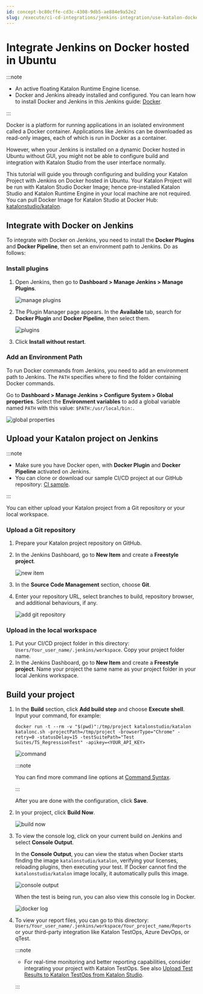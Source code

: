 ```yaml
---
id: concept-bc80cffe-cd3c-4308-9db5-ae884e9a52e2
slug: /execute/ci-cd-integrations/jenkins-integration/use-katalon-docker-image-for-jenkins-integration/integrate-jenkins-on-docker-hosted-in-ubuntu
---
```


# Integrate Jenkins on Docker hosted in Ubuntu


:::note

-   An active floating Katalon Runtime Engine license.
-   Docker and Jenkins already installed and configured. You can learn how to install Docker and Jenkins in this Jenkins guide: [Docker](https://www.jenkins.io/doc/book/installing/docker/).

:::

Docker is a platform for running applications in an isolated environment called a Docker container. Applications like Jenkins can be downloaded as read-only images, each of which is run in Docker as a container.

However, when your Jenkins is installed on a dynamic Docker hosted in Ubuntu without GUI, you might not be able to configure build and integration with Katalon Studio from the user interface normally.

This tutorial will guide you through configuring and building your Katalon Project with Jenkins on Docker hosted in Ubuntu. Your Katalon Project will be run with Katalon Studio Docker Image; hence pre-installed Katalon Studio and Katalon Runtime Engine in your local machine are not required. You can pull Docker Image for Katalon Studio at Docker Hub: [katalonstudio/katalon](https://hub.docker.com/r/katalonstudio/katalon).

## Integrate with Docker on Jenkins

To integrate with Docker on Jenkins, you need to install the **Docker Plugins** and **Docker Pipeline**, then set an environment path to Jenkins. Do as follows:

### Install plugins

1.  Open Jenkins, then go to **Dashboard &gt; Manage Jenkins &gt; Manage Plugins**.

    <img src="https://github.com/katalon-studio/docs-images/raw/master/katalon-studio/docs/jenkins-docker/new-plugin.png" width={500} alt="manage plugins" />

2.  The Plugin Manager page appears. In the **Available** tab, search for **Docker Plugin** and **Docker Pipeline**, then select them.

    <img src="https://github.com/katalon-studio/docs-images/raw/master/katalon-studio/docs/jenkins-docker/plugins.png" alt="plugins" />

3.  Click **Install without restart**.


### Add an Environment Path

To run Docker commands from Jenkins, you need to add an environment path to Jenkins. The <code>PATH</code> specifies where to find the folder containing Docker commands.

Go to **Dashboard &gt; Manage Jenkins &gt; Configure System &gt; Global properties**. Select the **Environment variables** to add a global variable named <code>PATH</code> with this value: <code>$PATH:/usr/local/bin:</code>.

<img src="https://github.com/katalon-studio/docs-images/raw/master/katalon-studio/docs/jenkins-docker/Global-properties.png" alt="global properties" />

## Upload your Katalon project on Jenkins


:::note

-   Make sure you have Docker open, with **Docker Plugin** and **Docker Pipeline** activated on Jenkins.
-   You can clone or download our sample CI/CD project at our GitHub repository: [CI sample](https://github.com/katalon-studio-samples/ci-samples).

:::

You can either upload your Katalon project from a Git repository or your local workspace.

### Upload a Git repository

1.  Prepare your Katalon project repository on GitHub.
2.  In the Jenkins Dashboard, go to **New Item** and create a **Freestyle project**.

    <img src="https://github.com/katalon-studio/docs-images/raw/master/katalon-studio/docs/jenkins-docker/new-item.png" alt="new item" />

3.  In the **Source Code Management** section, choose **Git**.

4.  Enter your repository URL, select branches to build, repository browser, and additional behaviours, if any.

    <img src="https://github.com/katalon-studio/docs-images/raw/master/katalon-studio/docs/jenkins-docker/git.png" alt="add git repository" />


### Upload in the local workspace

1.  Put your CI/CD project folder in this directory: <code>Users/Your&#95;user&#95;name/.jenkins/workspace</code>. Copy your project folder name.
2.  In the Jenkins Dashboard, go to **New Item** and create a **Freestyle project**. Name your project the same name as your project folder in your local Jenkins workspace.

## Build your project

1.  In the **Build** section, click **Add build step** and choose **Execute shell**. Input your command, for example:

    ```
    docker run -t --rm -v "$(pwd)":/tmp/project katalonstudio/katalon katalonc.sh -projectPath=/tmp/project -browserType="Chrome" -retry=0 -statusDelay=15 -testSuitePath="Test Suites/TS_RegressionTest" -apikey=<YOUR_API_KEY>
    
    ```

    <img src="https://github.com/katalon-studio/docs-images/raw/master/katalon-studio/docs/jenkins-docker/execute-shell.png" alt="command" />

    
    :::note

    You can find more command line options at [Command Syntax](/execute/katalon-runtime-engine/command-line-syntax-in-katalon-runtime-engine#).

    :::

    After you are done with the configuration, click **Save**.

2.  In your project, click **Build Now**.

    <img src="https://github.com/katalon-studio/docs-images/raw/master/katalon-studio/docs/jenkins-docker/build-now.png" width={500} alt="build now" />

3.  To view the console log, click on your current build on Jenkins and select **Console Output**.

    In the **Console Output**, you can view the status when Docker starts finding the image <code>katalonstudio/katalon</code>, verifying your licenses, reloading plugins, then executing your test. If Docker cannot find the <code>katalonstudio/katalon</code> image locally, it automatically pulls this image.

    <img src="https://github.com/katalon-studio/docs-images/raw/master/katalon-studio/docs/jenkins-docker/console-output.png" alt="console output" />

    When the test is being run, you can also view this console log in Docker.

    <img src="https://github.com/katalon-studio/docs-images/raw/master/katalon-studio/docs/jenkins-docker/docker-log.png" alt="docker log" />

4.  To view your report files, you can go to this directory: <code>Users/Your&#95;user&#95;name/.jenkins/workspace/Your&#95;project&#95;name/Reports</code> or your third-party integration like Katalon TestOps, Azure DevOps, or qTest.

    
    :::note

    -   For real-time monitoring and better reporting capabilities, consider integrating your project with Katalon TestOps. See also [Upload Test Results to Katalon TestOps from Katalon Studio](/analyze/reports/upload-test-reports/upload-test-results-from-katalon-studio-to-katalon-testops-manually).

    :::